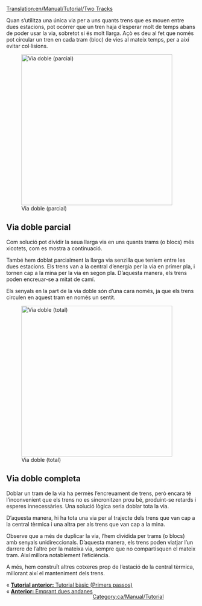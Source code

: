 [[Translation:en/Manual/Tutorial/Two Tracks]]

Quan s’utilitza una única via per a uns quants trens que es mouen entre dues estacions, pot ocórrer que un tren haja d’esperar molt de temps abans de poder usar la via, sobretot si és molt llarga. Açò es deu al fet que només pot circular un tren en cada tram (bloc) de vies al mateix temps, per a així evitar col·lisions.

[[File:en/Manual/Tutorial/PartlyDoubleTracks.png|thumb|400px|right|Via doble (parcial)]]
== Via doble parcial ==
Com solució pot dividir la seua llarga via en uns quants trams (o blocs) més xicotets, com es mostra a continuació.

També hem doblat parcialment la llarga via senzilla que teníem entre les dues estacions. Els trens van a la central d’energia per la via en primer pla, i tornen cap a la mina per la via en segon pla. D’aquesta manera, els trens poden encreuar-se a mitat de camí.

Els senyals en la part de la via doble són d’una cara només, ja que els trens circulen en aquest tram en només un sentit.

{{en/-}}[[File:en/Manual/Tutorial/FullyDoubleTracks.png|thumb|400px|right|Via doble (total)]]
== Via doble completa ==
Doblar un tram de la via ha permès l’encreuament de trens, però encara té l’inconvenient que els trens no es sincronitzen prou bé, produint-se retards i esperes innecessàries. Una solució lògica seria doblar tota la via.

D’aquesta manera, hi ha tota una via per al trajecte dels trens que van cap a la central tèrmica i una altra per als trens que van cap a la mina.

Observe que a més de duplicar la via, l’hem dividida per trams (o blocs) amb senyals unidireccionals. D’aquesta manera, els trens poden viatjar l’un darrere de l’altre per la mateixa via, sempre que no compartisquen el mateix tram. Així millora notablement l’eficiència.

A més, hem construït altres cotxeres prop de l’estació de la central tèrmica, millorant així el manteniment dels trens.

{{en/-}}
<span style="float: left">&laquo; [[ca/Manual/Tutorial/Tutorial|'''Tutorial anterior:''' Tutorial bàsic (Primers passos)]]</span><br/>
<span style="float: left">&laquo; [[ca/Tutorial/Dues andanes|'''Anterior:''' Emprant dues andanes]]</span>
{{en/-}}

[[Category:ca/Manual/Tutorial]]